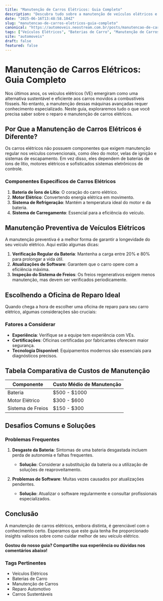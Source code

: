 ```yaml
---
title: "Manutenção de Carros Elétricos: Guia Completo"
description: "Descubra tudo sobre a manutenção de veículos elétricos e como escolher a melhor oficina especializada para o seu carro."
date: "2025-06-16T13:48:58.104Z"
slug: "manutencao-de-carros-eletricos-guia-completo"
canonical: "https://automoveis.neostream.com.br/posts/manutencao-de-carros-eletricos-guia-completo"
tags: ["Veículos Elétricos", "Baterias de Carro", "Manutenção de Carros", "Reparo Automotivo", "Carros Sustentáveis"]
site: "automoveis"
draft: false
featured: false
---
```


# Manutenção de Carros Elétricos: Guia Completo

Nos últimos anos, os veículos elétricos (VE) emergiram como uma alternativa sustentável e eficiente aos carros movidos a combustíveis fósseis. No entanto, a manutenção dessas máquinas avançadas requer conhecimento especializado. Neste guia, exploraremos tudo o que você precisa saber sobre o reparo e manutenção de carros elétricos.

## Por Que a Manutenção de Carros Elétricos é Diferente?

Os carros elétricos não possuem componentes que exigem manutenção regular nos veículos convencionais, como óleo do motor, velas de ignição e sistemas de escapamento. Em vez disso, eles dependem de baterias de íons de lítio, motores elétricos e sofisticados sistemas eletrônicos de controle.

### Componentes Específicos de Carros Elétricos

1. **Bateria de Íons de Lítio**: O coração do carro elétrico.
2. **Motor Elétrico**: Convertendo energia elétrica em movimento.
3. **Sistema de Refrigeração**: Mantém a temperatura ideal do motor e da bateria.
4. **Sistema de Carregamento**: Essencial para a eficiência do veículo.

## Manutenção Preventiva de Veículos Elétricos

A manutenção preventiva é a melhor forma de garantir a longevidade do seu veículo elétrico. Aqui estão algumas dicas:

1. **Verificação Regular da Bateria**: Mantenha a carga entre 20% e 80% para prolongar a vida útil.
2. **Atualizações de Software**: Garantem que o carro opere com a eficiência máxima.
3. **Inspeção do Sistema de Freios**: Os freios regenerativos exigem menos manutenção, mas devem ser verificados periodicamente.

## Escolhendo a Oficina de Reparo Ideal

Quando chega a hora de escolher uma oficina de reparo para seu carro elétrico, algumas considerações são cruciais:

### Fatores a Considerar

- **Experiência**: Verifique se a equipe tem experiência com VEs.
- **Certificações**: Oficinas certificadas por fabricantes oferecem maior segurança.
- **Tecnologia Disponível**: Equipamentos modernos são essenciais para diagnósticos precisos.

## Tabela Comparativa de Custos de Manutenção

| Componente          | Custo Médio de Manutenção |
|---------------------|---------------------------|
| Bateria             | $500 - $1000              |
| Motor Elétrico      | $300 - $600               |
| Sistema de Freios   | $150 - $300               |

## Desafios Comuns e Soluções

### Problemas Frequentes

1. **Desgaste da Bateria**: Sintomas de uma bateria desgastada incluem perda de autonomia e falhas frequentes.
   - **Solução**: Considerar a substituição da bateria ou a utilização de soluções de reaproveitamento.

2. **Problemas de Software**: Muitas vezes causados por atualizações pendentes.
   - **Solução**: Atualizar o software regularmente e consultar profissionais especializados.

## Conclusão

A manutenção de carros elétricos, embora distinta, é gerenciável com o conhecimento certo. Esperamos que este guia tenha lhe proporcionado insights valiosos sobre como cuidar melhor de seu veículo elétrico.

**Gostou do nosso guia? Compartilhe sua experiência ou dúvidas nos comentários abaixo!**

### Tags Pertinentes

- Veículos Elétricos
- Baterias de Carro
- Manutenção de Carros
- Reparo Automotivo
- Carros Sustentáveis